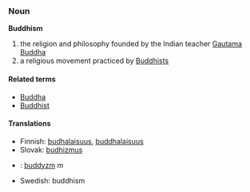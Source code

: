 === Noun ===
'''Buddhism'''<!-- capitalised? -->

# the religion and philosophy founded by the Indian teacher [[w:Gautama Buddha|Gautama Buddha]]
# a religious movement practiced by [[Buddhist]]s

====Related terms====
*[[Buddha]]
*[[Buddhist]]<!-- capitalised? -->

==== Translations ====
*Finnish: [[budhalaisuus]], [[buddhalaisuus]]
*Slovak: [[budhizmus]]
*{{pl}}: [[buddyzm]] ''m''
*Swedish: buddhism
